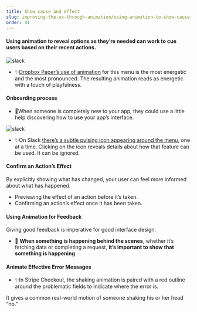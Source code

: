 ```yaml
---
title: Show cause and effect
slug: improving-the-ux-through-animation/using-animation-to-show-cause-and-effect
order: 41
---
```


<Article
    first="Using animation to"
    second="show cause and effect"
    introduction="Interactions with an interface should feel like a good conversation, with the interface giving us subtle clues along the way to show it’s still listening and guiding us to taking the right actions. "
>

#### Using animation to reveal options as they’re needed can work to cue users based on their recent actions.

![slack](/gif/dropbox_paper.gif)

- ✨[Dropbox Paper’s use of animation](https://vimeo.com/162721550) for this menu is the most energetic and the most pronounced.
  The resulting animation reads as energetic with a touch of playfulness.

#### Onboarding process

- 🌿When someone is completely new to your app, they could use a little help discovering how to use your app’s interface.

![slack](/gif/slack_onboarding.gif)

- ✨On Slack [there’s a subtle pulsing icon appearing around the menu](https://vimeo.com/162721537), one at a time. Clicking on the icon reveals details about how that feature can be used. It can be ignored.

#### Confirm an Action’s Effect

By explicitly showing what has changed, your user can feel more informed about what has happened.

- Previewing the effect of an action before it’s taken.
- Confirming an action’s effect once it has been taken.

#### Using Animation for Feedback

Giving good feedback is imperative for good interface design.

- 🌿 **When something is happening behind the scenes**, whether it’s fetching data or completing a request, **it’s important to show that something is happening**

#### Animate Effective Error Messages

- ✨In Stripe Checkout, the shaking animation is paired with a red outline around the problematic fields to indicate where the error is.

It gives a common real-world motion of someone shaking his or her head “no.”

</Article>
